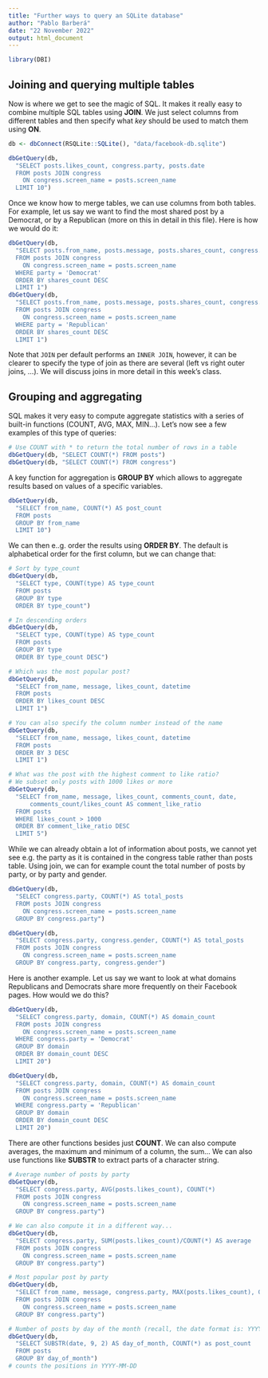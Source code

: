 ```yaml
---
title: "Further ways to query an SQLite database"
author: "Pablo Barberá"
date: "22 November 2022"
output: html_document
---
```


```r
library(DBI)
```

## Joining and querying multiple tables

Now is where we get to see the magic of SQL. It makes it really easy to combine multiple SQL tables using __JOIN__. We just select columns from different tables and then specify what _key_ should be used to match them using __ON__. 

```r
db <- dbConnect(RSQLite::SQLite(), "data/facebook-db.sqlite")

dbGetQuery(db, 
  "SELECT posts.likes_count, congress.party, posts.date
  FROM posts JOIN congress
    ON congress.screen_name = posts.screen_name
  LIMIT 10")
```

Once we know how to merge tables, we can use columns from both tables. For example, let us say we want to find the most shared post by a Democrat, or by a Republican (more on this in detail in this file). Here is how we would do it:

```r
dbGetQuery(db, 
  "SELECT posts.from_name, posts.message, posts.shares_count, congress.party 
  FROM posts JOIN congress
    ON congress.screen_name = posts.screen_name
  WHERE party = 'Democrat'
  ORDER BY shares_count DESC
  LIMIT 1")
dbGetQuery(db, 
  "SELECT posts.from_name, posts.message, posts.shares_count, congress.party 
  FROM posts JOIN congress
    ON congress.screen_name = posts.screen_name
  WHERE party = 'Republican'
  ORDER BY shares_count DESC
  LIMIT 1")
```

Note that `JOIN` per default performs an `INNER JOIN`, however, it can be clearer to specify the type of join as there are several (left vs right outer joins, ...). We will discuss joins in more detail in this week's class.

## Grouping and aggregating

SQL makes it very easy to compute aggregate statistics with a series of built-in functions (COUNT, AVG, MAX, MIN...). Let's now see a few examples of this type of queries:

```r
# Use COUNT with * to return the total number of rows in a table
dbGetQuery(db, "SELECT COUNT(*) FROM posts")
dbGetQuery(db, "SELECT COUNT(*) FROM congress")
```

A key function for aggregation is __GROUP BY__ which allows to aggregate results based on values of a specific variables.

```r
dbGetQuery(db, 
  "SELECT from_name, COUNT(*) AS post_count
  FROM posts
  GROUP BY from_name
  LIMIT 10")
```

We can then e..g. order the results using __ORDER BY__. The default is alphabetical order for the first column, but we can change that:

```r
# Sort by type_count
dbGetQuery(db, 
  "SELECT type, COUNT(type) AS type_count
  FROM posts
  GROUP BY type
  ORDER BY type_count")

# In descending orders
dbGetQuery(db, 
  "SELECT type, COUNT(type) AS type_count
  FROM posts
  GROUP BY type
  ORDER BY type_count DESC")

# Which was the most popular post?
dbGetQuery(db, 
  "SELECT from_name, message, likes_count, datetime
  FROM posts
  ORDER BY likes_count DESC
  LIMIT 1")

# You can also specify the column number instead of the name
dbGetQuery(db, 
  "SELECT from_name, message, likes_count, datetime
  FROM posts
  ORDER BY 3 DESC
  LIMIT 1")

# What was the post with the highest comment to like ratio?
# We subset only posts with 1000 likes or more
dbGetQuery(db,
  "SELECT from_name, message, likes_count, comments_count, date,   
      comments_count/likes_count AS comment_like_ratio
  FROM posts
  WHERE likes_count > 1000
  ORDER BY comment_like_ratio DESC
  LIMIT 5")
```

While we can already obtain a lot of information about posts, we cannot yet see e.g. the party as it is contained in the congress table rather than posts table. Using join, we can for example count the total number of posts by party, or by party and gender.

```r
dbGetQuery(db, 
  "SELECT congress.party, COUNT(*) AS total_posts
  FROM posts JOIN congress
    ON congress.screen_name = posts.screen_name
  GROUP BY congress.party")

dbGetQuery(db, 
  "SELECT congress.party, congress.gender, COUNT(*) AS total_posts
  FROM posts JOIN congress
    ON congress.screen_name = posts.screen_name
  GROUP BY congress.party, congress.gender")

```

Here is another example. Let us say we want to look at what domains Republicans and Democrats share more frequently on their Facebook pages. How would we do this?

```r
dbGetQuery(db, 
  "SELECT congress.party, domain, COUNT(*) AS domain_count
  FROM posts JOIN congress
    ON congress.screen_name = posts.screen_name
  WHERE congress.party = 'Democrat'
  GROUP BY domain
  ORDER BY domain_count DESC
  LIMIT 20")

dbGetQuery(db, 
  "SELECT congress.party, domain, COUNT(*) AS domain_count
  FROM posts JOIN congress
    ON congress.screen_name = posts.screen_name
  WHERE congress.party = 'Republican'
  GROUP BY domain
  ORDER BY domain_count DESC
  LIMIT 20")

```

There are other functions besides just __COUNT__. We can also compute averages, the maximum and minimum of a column, the sum... We can also use functions like __SUBSTR__ to extract parts of a character string.

```r
# Average number of posts by party
dbGetQuery(db, 
  "SELECT congress.party, AVG(posts.likes_count), COUNT(*) 
  FROM posts JOIN congress
    ON congress.screen_name = posts.screen_name
  GROUP BY congress.party")

# We can also compute it in a different way...
dbGetQuery(db, 
  "SELECT congress.party, SUM(posts.likes_count)/COUNT(*) AS average 
  FROM posts JOIN congress
    ON congress.screen_name = posts.screen_name
  GROUP BY congress.party")

# Most popular post by party
dbGetQuery(db, 
  "SELECT from_name, message, congress.party, MAX(posts.likes_count), COUNT(*) 
  FROM posts JOIN congress
    ON congress.screen_name = posts.screen_name
  GROUP BY congress.party")

# Number of posts by day of the month (recall, the date format is: YYYY-MM-DD)
dbGetQuery(db, 
  "SELECT SUBSTR(date, 9, 2) AS day_of_month, COUNT(*) as post_count
  FROM posts
  GROUP BY day_of_month")
# counts the positions in YYYY-MM-DD

```








